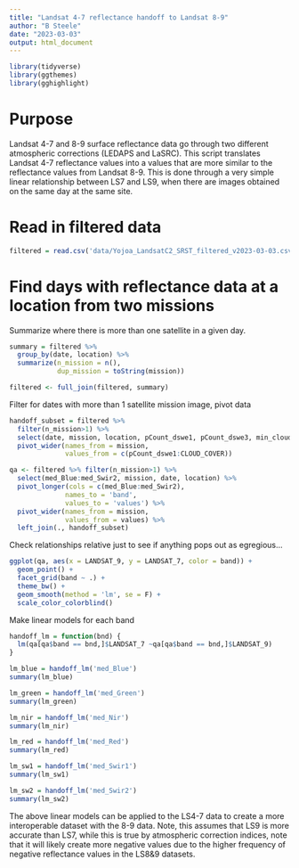 ```yaml
---
title: "Landsat 4-7 reflectance handoff to Landsat 8-9"
author: "B Steele"
date: "2023-03-03"
output: html_document
---
```


```r
library(tidyverse)
library(ggthemes)
library(gghighlight)
```

# Purpose

Landsat 4-7 and 8-9 surface reflectance data go through two different atmospheric corrections (LEDAPS and LaSRC). This script translates Landsat 4-7 reflectance values into a values that are more similar to the reflectance values from Landsat 8-9. This is done through a very simple linear relationship between LS7 and LS9, when there are images obtained on the same day at the same site.

# Read in filtered data

```r
filtered = read.csv('data/Yojoa_LandsatC2_SRST_filtered_v2023-03-03.csv')
```

# Find days with reflectance data at a location from two missions

Summarize where there is more than one satellite in a given day.

```r
summary = filtered %>% 
  group_by(date, location) %>% 
  summarize(n_mission = n(),
            dup_mission = toString(mission)) 

filtered <- full_join(filtered, summary)

```

Filter for dates with more than 1 satellite mission image, pivot data

```r
handoff_subset = filtered %>% 
  filter(n_mission>1) %>% 
  select(date, mission, location, pCount_dswe1, pCount_dswe3, min_cloud_dist, CLOUD_COVER) %>% 
  pivot_wider(names_from = mission, 
              values_from = c(pCount_dswe1:CLOUD_COVER))

qa <- filtered %>% filter(n_mission>1) %>% 
  select(med_Blue:med_Swir2, mission, date, location) %>% 
  pivot_longer(cols = c(med_Blue:med_Swir2),
              names_to = 'band',
              values_to = 'values') %>% 
  pivot_wider(names_from = mission,
              values_from = values) %>% 
  left_join(., handoff_subset)

```

Check relationships relative just to see if anything pops out as egregious...

```r
ggplot(qa, aes(x = LANDSAT_9, y = LANDSAT_7, color = band)) +
  geom_point() +
  facet_grid(band ~ .) +
  theme_bw() +
  geom_smooth(method = 'lm', se = F) +
  scale_color_colorblind()
```

Make linear models for each band

```r
handoff_lm = function(bnd) {
  lm(qa[qa$band == bnd,]$LANDSAT_7 ~qa[qa$band == bnd,]$LANDSAT_9)
}

lm_blue = handoff_lm('med_Blue')
summary(lm_blue)

lm_green = handoff_lm('med_Green')
summary(lm_green)

lm_nir = handoff_lm('med_Nir')
summary(lm_nir)

lm_red = handoff_lm('med_Red')
summary(lm_red)

lm_sw1 = handoff_lm('med_Swir1')
summary(lm_sw1)

lm_sw2 = handoff_lm('med_Swir2')
summary(lm_sw2)
```

The above linear models can be applied to the LS4-7 data to create a more interoperable dataset with the 8-9 data. Note, this assumes that LS9 is more accurate than LS7, while this is true by atmospheric correction indices, note that it will likely create more negative values due to the higher frequency of negative reflectance values in the LS8&9 datasets.
